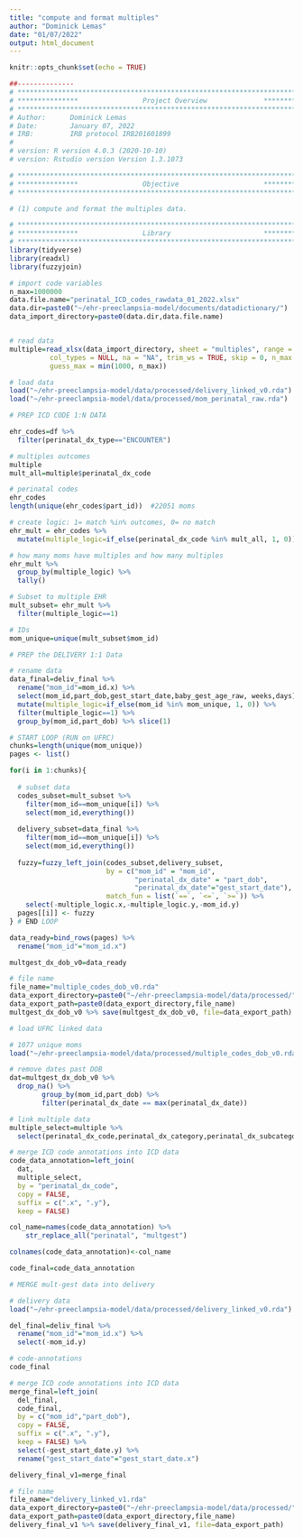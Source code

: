 ```yaml
---
title: "compute and format multiples"
author: "Dominick Lemas"
date: "01/07/2022"
output: html_document
---
```


```r
knitr::opts_chunk$set(echo = TRUE)
```

```r
##-------------- 
# **************************************************************************** #
# ***************                Project Overview              *************** #
# **************************************************************************** #
# Author:      Dominick Lemas
# Date:        January 07, 2022
# IRB:         IRB protocol IRB201601899  
#
# version: R version 4.0.3 (2020-10-10)
# version: Rstudio version Version 1.3.1073  

# **************************************************************************** #
# ***************                Objective                     *************** #
# **************************************************************************** #

# (1) compute and format the multiples data.
```

```r
# **************************************************************************** #
# ***************                Library                       *************** #
# **************************************************************************** #
library(tidyverse)
library(readxl)
library(fuzzyjoin)


```


```r

# import code variables
n_max=1000000
data.file.name="perinatal_ICD_codes_rawdata_01_2022.xlsx"
data.dir=paste0("~/ehr-preeclampsia-model/documents/datadictionary/")
data_import_directory=paste0(data.dir,data.file.name)


# read data
multiple=read_xlsx(data_import_directory, sheet = "multiples", range = NULL, col_names = TRUE,
          col_types = NULL, na = "NA", trim_ws = TRUE, skip = 0, n_max = Inf,
          guess_max = min(1000, n_max))
```

```r

# load data
load("~/ehr-preeclampsia-model/data/processed/delivery_linked_v0.rda")
load("~/ehr-preeclampsia-model/data/processed/mom_perinatal_raw.rda")

```

```r

# PREP ICD CODE 1:N DATA

ehr_codes=df %>%
  filter(perinatal_dx_type=="ENCOUNTER")

# multiples outcomes
multiple
mult_all=multiple$perinatal_dx_code

# perinatal codes
ehr_codes
length(unique(ehr_codes$part_id))  #22051 moms

# create logic: 1= match %in% outcomes, 0= no match  
ehr_mult = ehr_codes %>%
  mutate(multiple_logic=if_else(perinatal_dx_code %in% mult_all, 1, 0)) 

# how many moms have multiples and how many multiples
ehr_mult %>%
  group_by(multiple_logic) %>%
  tally()

# Subset to multiple EHR
mult_subset= ehr_mult %>%
  filter(multiple_logic==1) 

# IDs
mom_unique=unique(mult_subset$mom_id)

```

```r

# PREP the DELIVERY 1:1 Data

# rename data
data_final=deliv_final %>%
  rename("mom_id"=mom_id.x) %>%
  select(mom_id,part_dob,gest_start_date,baby_gest_age_raw, weeks,days) %>%
  mutate(multiple_logic=if_else(mom_id %in% mom_unique, 1, 0)) %>%
  filter(multiple_logic==1) %>%
  group_by(mom_id,part_dob) %>% slice(1)

```

```r

# START LOOP (RUN on UFRC)
chunks=length(unique(mom_unique)) 
pages <- list()

for(i in 1:chunks){
  
  # subset data
  codes_subset=mult_subset %>%
    filter(mom_id==mom_unique[i]) %>%
    select(mom_id,everything())
  
  delivery_subset=data_final %>%
    filter(mom_id==mom_unique[i]) %>%
    select(mom_id,everything())
  
  fuzzy=fuzzy_left_join(codes_subset,delivery_subset,
                        by = c("mom_id" = "mom_id",
                               "perinatal_dx_date" = "part_dob",
                               "perinatal_dx_date"="gest_start_date"),
                        match_fun = list(`==`, `<=`, `>=`)) %>%
    select(-multiple_logic.x,-multiple_logic.y,-mom_id.y)
  pages[[i]] <- fuzzy
} # END LOOP

data_ready=bind_rows(pages) %>%
  rename("mom_id"="mom_id.x")

multgest_dx_dob_v0=data_ready

# file name
file_name="multiple_codes_dob_v0.rda"
data_export_directory=paste0("~/ehr-preeclampsia-model/data/processed/") 
data_export_path=paste0(data_export_directory,file_name)
multgest_dx_dob_v0 %>% save(multgest_dx_dob_v0, file=data_export_path)

```


```r
# load UFRC linked data

# 1077 unique moms
load("~/ehr-preeclampsia-model/data/processed/multiple_codes_dob_v0.rda")

# remove dates past DOB
dat=multgest_dx_dob_v0 %>%
  drop_na() %>% 
        group_by(mom_id,part_dob) %>% 
        filter(perinatal_dx_date == max(perinatal_dx_date))

# link multiple data
multiple_select=multiple %>%
  select(perinatal_dx_code,perinatal_dx_category,perinatal_dx_subcategory,perinatal_dx_gestation)

# merge ICD code annotations into ICD data
code_data_annotation=left_join(
  dat,
  multiple_select,
  by = "perinatal_dx_code",
  copy = FALSE,
  suffix = c(".x", ".y"),
  keep = FALSE)

col_name=names(code_data_annotation) %>% 
    str_replace_all("perinatal", "multgest")

colnames(code_data_annotation)<-col_name

code_final=code_data_annotation

```


```r
# MERGE mult-gest data into delivery

# delivery data
load("~/ehr-preeclampsia-model/data/processed/delivery_linked_v0.rda")

del_final=deliv_final %>%
  rename("mom_id"="mom_id.x") %>%
  select(-mom_id.y)

# code-annotations
code_final

# merge ICD code annotations into ICD data
merge_final=left_join(
  del_final,
  code_final,
  by = c("mom_id","part_dob"),
  copy = FALSE,
  suffix = c(".x", ".y"),
  keep = FALSE) %>%
  select(-gest_start_date.y) %>%
  rename("gest_start_date"="gest_start_date.x")

delivery_final_v1=merge_final

# file name
file_name="delivery_linked_v1.rda"
data_export_directory=paste0("~/ehr-preeclampsia-model/data/processed/") 
data_export_path=paste0(data_export_directory,file_name)
delivery_final_v1 %>% save(delivery_final_v1, file=data_export_path)

```
